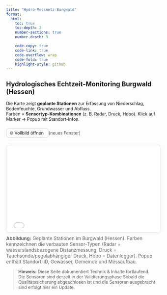 ```yaml
---
title: "Hydro-Messnetz Burgwald"
format:
  html:
    toc: true
    toc-depth: 3
    number-sections: true      
    number-depth: 3           

    code-copy: true
    code-link: true
    code-overflow: wrap
    code-fold: true
    highlight-style: github
---
```


## Hydrologisches Echtzeit-Monitoring Burgwald (Hessen)

Die Karte zeigt **geplante Stationen** zur Erfassung von Niederschlag, Bodenfeuchte, Grundwasser und Abfluss.  
Farben = **Sensortyp-Kombinationen** (z. B. Radar, Druck, Hobo). Klick auf Marker ⇒ Popup mit Standort-Infos.

<div style="display:flex; gap:.75rem; align-items:center; margin:.35rem 0 1rem;">
  <a href="assets/karte_burgwald_sonden.html" target="_blank" rel="noopener"
     style="text-decoration:none; padding:.4rem .7rem; border:1px solid #ccc; border-radius:8px;">
    🌐 Vollbild öffnen
  </a>
  <span style="color:#555;">(neues Fenster)</span>
</div>

::: {style="position:relative; padding-top:56.25%; border:1px solid #ddd; border-radius:12px; overflow:hidden; box-shadow:0 2px 10px rgba(0,0,0,.06);"}
<iframe
  src="assets/karte_burgwald_sonden.html"
  title="Geplante Monitoring-Stationen Burgwald (interaktive Karte)"
  aria-label="Interaktive Karte mit geplanten Stationen im Burgwald, farblich nach Sensor-Typen"
  style="position:absolute; top:0; left:0; width:100%; height:100%; border:0;"
  loading="lazy"
  referrerpolicy="no-referrer"
  allowfullscreen>
</iframe>
:::

<figcaption style="margin-top:.6rem; color:#666; font-size:.95rem;">
<b>Abbildung:</b> Geplante Stationen im Burgwald (Hessen). Farben kennzeichnen die verbauten Sensor-Typen
(Radar = wasserstandsbezogene Distanzmessung, Druck = Tauchsonde/pegelabhängiger Druck, Hobo = Datenlogger).
Popup enthält Standort-ID, Gewässer, Gemeinde und Messaufbau.
</figcaption>

> **Hinweis:** Diese Seite dokumentiert Technik & Inhalte fortlaufend.  
> Die Sensoren sind derzeit in der Validierungsphase Sobald die Qualitätssicherung  abgeschlosen ist und die Sensoren ausgebracht sind erfolgt hier ein Update.
